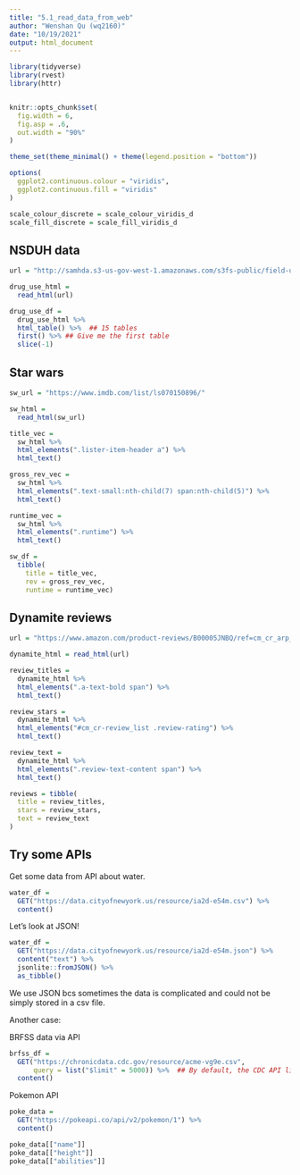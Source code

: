 ```yaml
---
title: "5.1_read_data_from_web"
author: "Wenshan Qu (wq2160)"
date: "10/19/2021"
output: html_document
---
```


```r
library(tidyverse)
library(rvest)
library(httr)


knitr::opts_chunk$set(
  fig.width = 6,
  fig.asp = .6,
  out.width = "90%"
)

theme_set(theme_minimal() + theme(legend.position = "bottom"))

options(
  ggplot2.continuous.colour = "viridis",
  ggplot2.continuous.fill = "viridis"
)

scale_colour_discrete = scale_colour_viridis_d
scale_fill_discrete = scale_fill_viridis_d
```

## NSDUH data

```r
url = "http://samhda.s3-us-gov-west-1.amazonaws.com/s3fs-public/field-uploads/2k15StateFiles/NSDUHsaeShortTermCHG2015.htm"

drug_use_html = 
  read_html(url)

drug_use_df = 
  drug_use_html %>% 
  html_table() %>%  ## 15 tables
  first() %>% ## Give me the first table
  slice(-1)
```

## Star wars

```r
sw_url = "https://www.imdb.com/list/ls070150896/"

sw_html = 
  read_html(sw_url)

title_vec = 
  sw_html %>%
  html_elements(".lister-item-header a") %>%
  html_text()

gross_rev_vec = 
  sw_html %>%
  html_elements(".text-small:nth-child(7) span:nth-child(5)") %>%
  html_text()

runtime_vec = 
  sw_html %>%
  html_elements(".runtime") %>%
  html_text()

sw_df = 
  tibble(
    title = title_vec,
    rev = gross_rev_vec,
    runtime = runtime_vec)
```


## Dynamite reviews

```r
url = "https://www.amazon.com/product-reviews/B00005JNBQ/ref=cm_cr_arp_d_viewopt_rvwer?ie=UTF8&reviewerType=avp_only_reviews&sortBy=recent&pageNumber=1"

dynamite_html = read_html(url)

review_titles = 
  dynamite_html %>%
  html_elements(".a-text-bold span") %>%
  html_text()

review_stars = 
  dynamite_html %>%
  html_elements("#cm_cr-review_list .review-rating") %>%
  html_text()

review_text = 
  dynamite_html %>%
  html_elements(".review-text-content span") %>%
  html_text()

reviews = tibble(
  title = review_titles,
  stars = review_stars,
  text = review_text
)

```


## Try some APIs

Get some data from API about water.

```r
water_df = 
  GET("https://data.cityofnewyork.us/resource/ia2d-e54m.csv") %>% 
  content()
```

Let's look at JSON!

```r
water_df = 
  GET("https://data.cityofnewyork.us/resource/ia2d-e54m.json") %>% 
  content("text") %>% 
  jsonlite::fromJSON() %>% 
  as_tibble()
```

We use JSON bcs sometimes the data is complicated and could not be simply stored in a csv file.

Another case:

BRFSS data via API
```r
brfss_df = 
  GET("https://chronicdata.cdc.gov/resource/acme-vg9e.csv",
      query = list("$limit" = 5000)) %>%  ## By default, the CDC API limits data to the first 1000 rows.
  content()
```

Pokemon API

```r
poke_data = 
  GET("https://pokeapi.co/api/v2/pokemon/1") %>% 
  content()

poke_data[["name"]]
poke_data[["height"]]
poke_data[["abilities"]]
```


